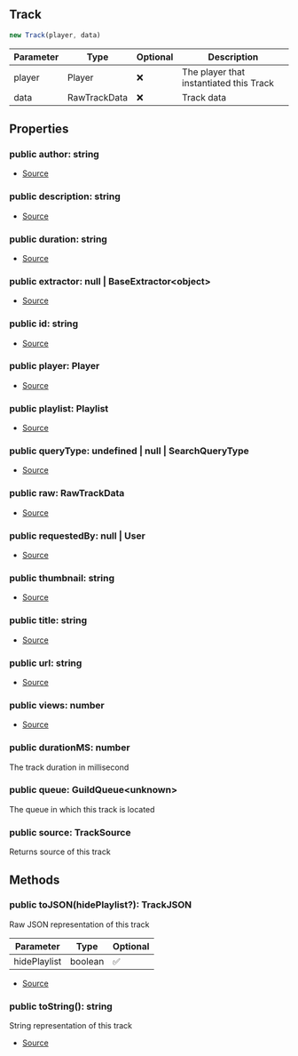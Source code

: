 ## Track


```typescript
new Track(player, data)
```
| Parameter | Type | Optional | Description |
| ----------- | ----------- | ----------- | ----------- |
| player | Player | ❌ | The player that instantiated this Track |
| data | RawTrackData | ❌ | Track data |


## Properties
### public author: string
- [Source](https://github.com/Androz2091/discord-player/blob/e5339f1/packages/discord-player/src/Structures/Track.ts#L14)
### public description: string
- [Source](https://github.com/Androz2091/discord-player/blob/e5339f1/packages/discord-player/src/Structures/Track.ts#L13)
### public duration: string
- [Source](https://github.com/Androz2091/discord-player/blob/e5339f1/packages/discord-player/src/Structures/Track.ts#L17)
### public extractor: null \| BaseExtractor\<object>
- [Source](https://github.com/Androz2091/discord-player/blob/e5339f1/packages/discord-player/src/Structures/Track.ts#L25)
### public id: string
- [Source](https://github.com/Androz2091/discord-player/blob/e5339f1/packages/discord-player/src/Structures/Track.ts#L26)
### public player: Player
- [Source](https://github.com/Androz2091/discord-player/blob/e5339f1/packages/discord-player/src/Structures/Track.ts#L11)
### public playlist: Playlist
- [Source](https://github.com/Androz2091/discord-player/blob/e5339f1/packages/discord-player/src/Structures/Track.ts#L20)
### public queryType: undefined \| null \| SearchQueryType
- [Source](https://github.com/Androz2091/discord-player/blob/e5339f1/packages/discord-player/src/Structures/Track.ts#L21)
### public raw: RawTrackData
- [Source](https://github.com/Androz2091/discord-player/blob/e5339f1/packages/discord-player/src/Structures/Track.ts#L22)
### public requestedBy: null \| User
- [Source](https://github.com/Androz2091/discord-player/blob/e5339f1/packages/discord-player/src/Structures/Track.ts#L19)
### public thumbnail: string
- [Source](https://github.com/Androz2091/discord-player/blob/e5339f1/packages/discord-player/src/Structures/Track.ts#L16)
### public title: string
- [Source](https://github.com/Androz2091/discord-player/blob/e5339f1/packages/discord-player/src/Structures/Track.ts#L12)
### public url: string
- [Source](https://github.com/Androz2091/discord-player/blob/e5339f1/packages/discord-player/src/Structures/Track.ts#L15)
### public views: number
- [Source](https://github.com/Androz2091/discord-player/blob/e5339f1/packages/discord-player/src/Structures/Track.ts#L18)
### public durationMS: number
The track duration in millisecond
### public queue: GuildQueue\<unknown>
The queue in which this track is located
### public source: TrackSource
Returns source of this track

## Methods
### public toJSON(hidePlaylist?): TrackJSON
Raw JSON representation of this track



| Parameter | Type | Optional |
| ----------- | ----------- | ----------- |
| hidePlaylist | boolean | ✅ |


- [Source](https://github.com/Androz2091/discord-player/blob/e5339f1/packages/discord-player/src/Structures/Track.ts#L177)
### public toString(): string
String representation of this track



- [Source](https://github.com/Androz2091/discord-player/blob/e5339f1/packages/discord-player/src/Structures/Track.ts#L169)